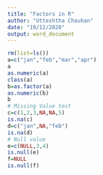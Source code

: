 ---
title: "Factors in R"
author: "Utteshtha Chauhan"
date: "19/12/2020"
output: word_document
---
```{r}
rm(list=ls())
a=c("jan","feb","mar","apr")
a
as.numeric(a)
class(a)
b=as.factor(a)
as.numeric(b)
b
# Missing Value test
c=c(1,2,3,NA,NA,5)
is.na(c)
d=c("jan",NA,"feb")
is.na(d)
# Null value
e=c(NULL,3,4)
is.null(e)
f=NULL
is.null(f)
```
